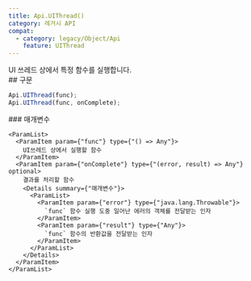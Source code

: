 ```yaml
---
title: Api.UIThread()
category: 레거시 API
compat:
  - category: legacy/Object/Api
    feature: UIThread
---
```


<Section>
  UI 쓰레드 상에서 특정 함수를 실행합니다.
</Section>
<Section>
  ## 구문

  ~~~js
  Api.UIThread(func);
  Api.UIThread(func, onComplete);
  ~~~

  <Section>
    ### 매개변수

    <ParamList>
      <ParamItem param={"func"} type={"() => Any"}>
        UI쓰레드 상에서 실행할 함수
      </ParamItem>
      <ParamItem param={"onComplete"} type={"(error, result) => Any"} optional>
        결과를 처리할 함수
        <Details summary={"매개변수"}>
          <ParamList>
            <ParamItem param={"error"} type={"java.lang.Throwable"}>
              `func` 함수 실행 도중 일어난 에러의 객체를 전달받는 인자
            </ParamItem>
            <ParamItem param={"result"} type={"Any"}>
              `func` 함수의 반환값을 전달받는 인자
            </ParamItem>
          </ParamList>
        </Details>
      </ParamItem>
    </ParamList>
  </Section>
</Section>